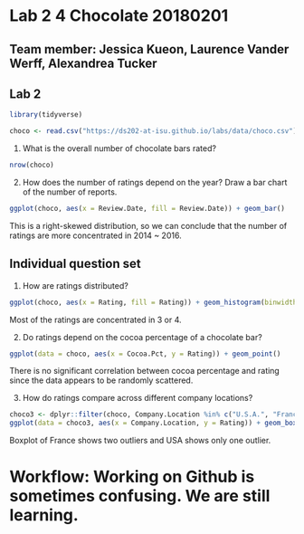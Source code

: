 



# Lab 2 4 Chocolate 20180201 

## Team member: Jessica Kueon, Laurence Vander Werff, Alexandrea Tucker
## Lab 2
```{r}
library(tidyverse)
```

```{r}
choco <- read.csv("https://ds202-at-isu.github.io/labs/data/choco.csv")
```

1. What is the overall number of chocolate bars rated?

```{r}
nrow(choco)
```

2. How does the number of ratings depend on the year? Draw a bar chart of the number of reports. 


```{r}
ggplot(choco, aes(x = Review.Date, fill = Review.Date)) + geom_bar()
```

This is a right-skewed distribution, so we can conclude that the number of ratings are more concentrated in 2014 ~ 2016. 


## Individual question set

1. How are ratings distributed?

```{r}
ggplot(choco, aes(x = Rating, fill = Rating)) + geom_histogram(binwidth = 0.5)
```
Most of the ratings are concentrated in 3 or 4. 


2. Do ratings depend on the cocoa percentage of a chocolate bar?

```{r}
ggplot(data = choco, aes(x = Cocoa.Pct, y = Rating)) + geom_point()
```
There is no significant correlation between cocoa percentage and rating since the data appears to be randomly scattered. 


3. How do ratings compare across different company locations?

```{r}
choco3 <- dplyr::filter(choco, Company.Location %in% c("U.S.A.", "France", "Canada"))
ggplot(data = choco3, aes(x = Company.Location, y = Rating)) + geom_boxplot()
```

Boxplot of France shows two outliers and USA shows only one outlier.



# Workflow: Working on Github is sometimes confusing. We are still learning. 
